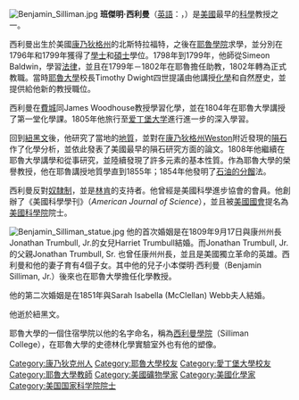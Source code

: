 [[File:Benjamin_Silliman.jpg|thumb]]
'''班傑明·西利曼'''（[[英語|英語]]：'''{{lang|en|Benjamin Silliman}}'''，{{bd|1779年|8月8日|1864年|11月24日|catIdx=S}}）是[[美國|美國]]最早的[[科學|科學]]教授之一。

西利曼出生於美國[[康乃狄格州|康乃狄格州]]的北斯特拉福特，之後在[[耶魯學院|耶魯學院]]求學，並分別在1796年和1799年獲得了[[學士|學士]]和[[碩士|碩士]]學位。1798年到1799年，他師從Simeon Baldwin，學習[[法律|法律]]，並且在1799年－1802年在耶魯擔任助教，1802年轉為正式教職。當時[[耶魯大學|耶魯大學]]校長Timothy Dwight四世提議由他講授[[化學|化學]]和自然歷史，並提供給他新的教授職位。

西利曼在[[費城|費城]]同James Woodhouse教授學習化學，並在1804年在耶魯大學講授了第一堂化學課。1805年他旅行至[[爱丁堡大学|爱丁堡大学]]進行進一步的深入學習。

回到[[紐黑文|紐黑文]]後，他研究了當地的[[地質|地質]]，並對在[[康乃狄格州|康乃狄格州]]Weston附近發現的[[隕石|隕石]]作了化學分析，並依此發表了美國最早的隕石研究方面的論文。1808年他繼續在耶魯大學講學和從事研究，並陸續發現了許多元素的基本性質。作為耶魯大學的榮譽教授，他在耶魯講授地質學直到1855年；1854年他發明了[[石油的分餾|石油的分餾]]法。

西利曼反對[[奴隸制|奴隸制]]，並是[[林肯|林肯]]的支持者。他曾經是美國科學進步協會的會員。他創辦了《美國科學學刊》（''American Journal of Science''），並且被[[美國國會|美國國會]]提名為[[美國科學院|美國科學院]]院士。

[[File:Benjamin_Silliman_statue.jpg|thumb]]
他的首次婚姻是在1809年9月17日與康州州長Jonathan Trumbull, Jr.的女兒Harriet Trumbull結婚。而Jonathan Trumbull, Jr.的父親Jonathan Trumbull, Sr. 也曾任康州州長，並且是美國獨立革命的英雄。西利曼和他的妻子育有4個子女。其中他的兒子小本傑明·西利曼（Benjamin Silliman, Jr.）後來也在耶魯大學擔任化學教授。

他的第二次婚姻是在1851年與Sarah Isabella (McClellan) Webb夫人結婚。

他逝於紐黑文。

耶魯大學的一個住宿學院以他的名字命名，稱為[[西利曼學院|西利曼學院]]（Silliman College），在耶魯大學的史德林化學實驗室外也有他的塑像。

{{Authority control}}
{{DEFAULTSORT: Silliman, Benjamin}}
[[Category:康乃狄克州人|Category:康乃狄克州人]]
[[Category:耶魯大學校友|Category:耶魯大學校友]]
[[Category:愛丁堡大學校友|Category:愛丁堡大學校友]]
[[Category:耶魯大學教師|Category:耶魯大學教師]]
[[Category:美國礦物學家|Category:美國礦物學家]]
[[Category:美國化學家|Category:美國化學家]]
[[Category:美国国家科学院院士|Category:美国国家科学院院士]]